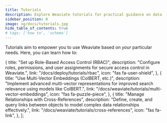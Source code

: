 ```yaml
---
title: Tutorials
description: Explore Weaviate tutorials for practical guidance on data management and queries.
sidebar_position: 0
image: og/docs/tutorials.jpg
hide_table_of_contents: true
# tags: ['how to', 'schema']
---
```



<BasicPrereqs />

Tutorials aim to empower you to use Weaviate based on _your_ particular needs.
Here, you can learn how to:


  {
    title: "Set up Role-Based Access Control (RBAC)",
    description:
      "Configure roles, permissions, and user assignments for secure access control in Weaviate.",
    link: "/docs/deploy/tutorials/rbac",
    icon: "fas fa-user-shield",
  },
  {
    title: "Use Multi-Vector Embeddings (ColBERT, etc.)",
    description:
      "Implement advanced multi-vector representations for improved search relevance using models like ColBERT.",
    link: "/docs/weaviate/tutorials/multi-vector-embeddings",
    icon: "fas fa-puzzle-piece",
  },
  {
    title: "Manage Relationships with Cross-References",
    description:
      "Define, create, and query links between objects to model complex data relationships effectively.",
    link: "/docs/weaviate/tutorials/cross-references",
    icon: "fas fa-link",
  },
];

<br />
<CardsSection items={advancedFeaturesData} />
<br />
